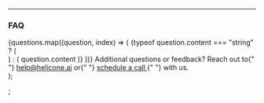 
  <div>
    <hr />
    <h3>FAQ</h3>
    <AccordionGroup>
      {questions.map((question, index) => (
        <Accordion key={index} title={question.title}>
          {typeof question.content === "string" ? (
            <div dangerouslySetInnerHTML={{ __html: question.content }} />
          ) : (
            question.content
          )}
        </Accordion>
      ))}
    </AccordionGroup>
    <Tip>
      Additional questions or feedback? Reach out to{" "}
      <a href="mailto:help@helicone.ai">help@helicone.ai</a> or{" "}
      <a href="https://cal.com/team/helicone/helicone-discovery">
        schedule a call
      </a>{" "}
      with us.
    </Tip>
  </div>
);

;

